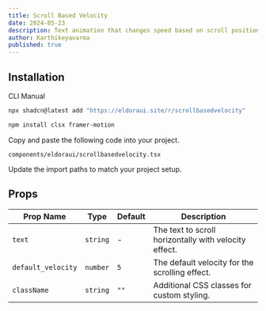 ```yaml
---
title: Scroll Based Velocity
date: 2024-05-23
description: Text animation that changes speed based on scroll position.
author: Karthikeyavarma
published: true
---
```


<ComponentPreview name="scrollbasedvelocitydemo" />

## Installation


<Tabs defaultValue="cli">

<TabsList>
  <TabsTrigger value="cli">CLI</TabsTrigger>
  <TabsTrigger value="manual">Manual</TabsTrigger>
</TabsList>
<TabsContent value="cli">

```bash
npx shadcn@latest add "https://eldoraui.site/r/scrollbasedvelocity"
```

</TabsContent>

<TabsContent value="manual">


<Steps>

<Step>

```bash
npm install clsx framer-motion
```

</Step>

<Step>Copy and paste the following code into your project.</Step>

`components/eldoraui/scrollbasedvelocity.tsx`

<ComponentSource name="scrollbasedvelocity" />

<Step>Update the import paths to match your project setup.</Step>

</Steps>

</TabsContent>

</Tabs>


## Props

| Prop Name          | Type     | Default | Description                                           |
| ------------------ | -------- | ------- | ----------------------------------------------------- |
| `text`             | `string` | -       | The text to scroll horizontally with velocity effect. |
| `default_velocity` | `number` | `5`     | The default velocity for the scrolling effect.        |
| `className`        | `string` | `""`    | Additional CSS classes for custom styling.            |
